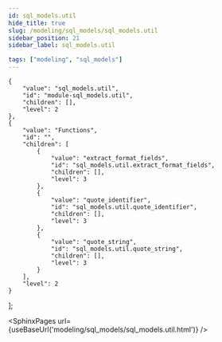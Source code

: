 ```yaml
---
id: sql_models.util
hide_title: true
slug: /modeling/sql_models/sql_models.util
sidebar_position: 21
sidebar_label: sql_models.util

tags: ["modeling", "sql_models"]
---
```


    {
        "value": "sql_models.util",
        "id": "module-sql_models.util",
        "children": [],
        "level": 2
    },
    {
        "value": "Functions",
        "id": "",
        "children": [
            {
                "value": "extract_format_fields",
                "id": "sql_models.util.extract_format_fields",
                "children": [],
                "level": 3
            },
            {
                "value": "quote_identifier",
                "id": "sql_models.util.quote_identifier",
                "children": [],
                "level": 3
            },
            {
                "value": "quote_string",
                "id": "sql_models.util.quote_string",
                "children": [],
                "level": 3
            }
        ],
        "level": 2
    }
];




<SphinxPages url={useBaseUrl('modeling/sql_models/sql_models.util.html')} />
